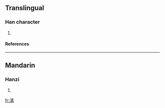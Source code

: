 ==Translingual==
===Han character===
{{Han char|rn=85|rad=水|as=10|sn=13|four=|canj=水手一火 (EQMF)}}
# {{defn|Han|sort=水10}}
====References====
{{Han ref|kx=0641.080|dkj=17987|dj=1048.140|hdz=31692.050|uh=6EB8|ud=28344}}

----
==Mandarin==
===Hanzi===
{{cmn-hanzi|pin=[[sù]] ([[su4]]), [[suò]] ([[suo4]])|wg=su<sup>4</sup>, so<sup>4</sup>}}
# {{defn|Mandarin}}

[[fr:溸]]